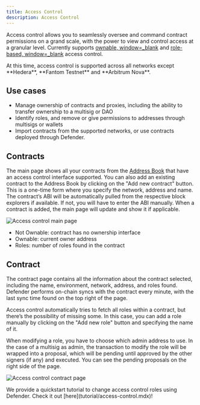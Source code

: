 ```yaml
---
title: Access Control
description: Access Control
---
```


Access control allows you to seamlessly oversee and command contract permissions on a grand scale, with the power to view and control access at a granular level. Currently supports [ownable, window=_blank](https://docs.openzeppelin.com/contracts/4.x/access-control#ownership-and-ownable) and [role-based, window=_blank](https://docs.openzeppelin.com/contracts/4.x/access-control#role-based-access-control) access control.

<Callout type='warn'>
At this time, access control is supported across all networks except **Hedera**, **Fantom Testnet** and **Arbitrum Nova**.
</Callout>

## Use cases

* Manage ownership of contracts and proxies, including the ability to transfer ownership to a multisig or DAO
* Identify roles, and remove or give permissions to addresses through multisigs or wallets
* Import contracts from the supported networks, or use contracts deployed through Defender.

## Contracts

The main page shows all your contracts from the [Address Book](module/address-book.mdx) that have an access control interface supported. You can also add an existing contract to the Address Book by clicking on the "Add new contract" button. This is a one-time form where you specify the network, address and name. The contract’s ABI will be automatically pulled from the respective block explorers if available. If not, you will have to enter the ABI manually. When a contract is added, the main page will update and show it if applicable.

![Access control main page](/defender/access-control.png)

* Not Ownable: contract has no ownership interface
* Ownable: current owner address
* Roles: number of roles found in the contract

## Contract

The contract page contains all the information about the contract selected, including the name, environment, network, address, and roles found. Defender performs on-chain syncs with the contract every minute, with the last sync time found on the top right of the page. 

Access control automatically tries to fetch all roles within a contract, but there’s the possibility of missing some. In this case, you can add a role manually by clicking on the "Add new role" button and specifying the name of it.

When modifying a role, you have to choose which admin address to use. In the case of a multisig as admin, the transaction to modify the role will be wrapped into a proposal, which will be pending until approved by the other signers (if any) and executed. You can see the pending proposals on the right side of the page.

![Access control contract page](/defender/access-control-contract.png)

<Callout>
We provide a quickstart tutorial to change access control roles using Defender. Check it out [here](tutorial/access-control.mdx)!
</Callout>
